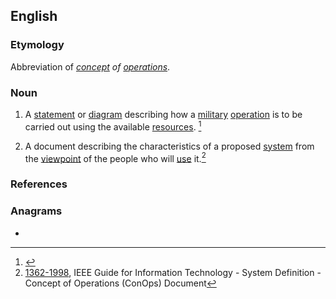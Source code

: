 ==English==
{{wikipedia|Concept of operations|lang=en}}

===Etymology===
Abbreviation of ''[[concept]] of [[operations]]''.

===Noun===
{{en-noun}}

# {{lb|en|US|military}} A [[statement]] or [[diagram]] describing how a [[military]] [[operation]] is to be carried out using the available [[resource]]s. <ref name="JP 1-02">{{R:DoD}}</ref>
# A document describing the characteristics of a proposed [[system]] from the [[viewpoint]] of the people who will [[use]] it.<ref name="1362-1998">[http://www.dtic.mil/doctrine/new_pubs/jp1_02.pdf 1362-1998], IEEE Guide for Information Technology - System Definition - Concept of Operations (ConOps) Document </ref>

===References===
<references />

===Anagrams===
* {{anagrams|en|OPCONs|OpCons|cops on}}